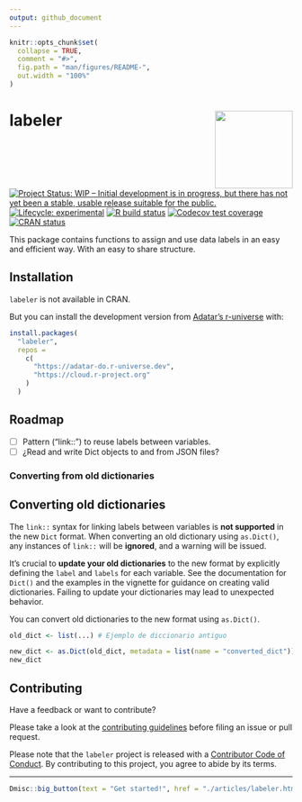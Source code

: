 ```yaml
---
output: github_document
---
```


<!-- README.md is generated from README.Rmd. Please edit that file -->

```r
knitr::opts_chunk$set(
  collapse = TRUE,
  comment = "#>",
  fig.path = "man/figures/README-",
  out.width = "100%"
)
```

# labeler <img src='man/figures/logo.png' align="right" height="138" />

<!-- badges: start -->
[![Project Status: WIP – Initial development is in progress, but there has not yet been a stable, usable release suitable for the public.](https://www.repostatus.org/badges/latest/wip.svg)](https://www.repostatus.org/#wip)
[![Lifecycle: experimental](https://img.shields.io/badge/lifecycle-experimental-orange.svg)](https://www.tidyverse.org/lifecycle/#experimental)
[![R build status](https://github.com/adatar-do/labeler/workflows/R-CMD-check/badge.svg)](https://github.com/adatar-do/labeler/actions)
[![Codecov test coverage](https://codecov.io/gh/adatar-do/labeler/branch/main/graph/badge.svg)](https://codecov.io/gh/adatar-do/labeler?branch=main)
[![CRAN status](https://www.r-pkg.org/badges/version/labeler)](https://CRAN.R-project.org/package=labeler)
<!-- badges: end -->

This package contains functions to assign and use data labels in an easy and efficient way. With an easy to share structure.

## Installation


<!-- You can install the released version of labeler from [CRAN](https://CRAN.R-project.org) with: -->

<!-- ``` r -->
<!-- install.packages("labeler") -->
<!-- ``` -->

`labeler` is not available in CRAN.

But you can install the development version from [Adatar's r-universe](https://adatar.r-universe.dev/ui#builds) with:

```r
install.packages(
  "labeler", 
  repos = 
    c(
      "https://adatar-do.r-universe.dev", 
      "https://cloud.r-project.org"
    )
  )
```

## Roadmap

- [ ] Pattern ("link::") to reuse labels between variables.
- [ ] ¿Read and write Dict objects to and from JSON files?

### Converting from old dictionaries

::: {.callout-warning icon="false"}
## Converting old dictionaries

The `link::` syntax for linking labels between variables is **not supported** in the new `Dict` format. When converting an old dictionary using `as.Dict()`, any instances of `link::` will be **ignored**, and a warning will be issued. 

It's crucial to **update your old dictionaries** to the new format by explicitly defining the `label` and `labels` for each variable. See the documentation for `Dict()` and the examples in the vignette for guidance on creating valid dictionaries. Failing to update your dictionaries may lead to unexpected behavior.

You can convert old dictionaries to the new format using `as.Dict()`.

```r
old_dict <- list(...) # Ejemplo de diccionario antiguo

new_dict <- as.Dict(old_dict, metadata = list(name = "converted_dict"))
new_dict
```
:::
 
## Contributing

Have a feedback or want to contribute?

Please take a look at the [contributing guidelines](https://adatar-do.github.io/labeler/CONTRIBUTING.html) before filing an issue or pull request.

Please note that the `labeler` project is released with a [Contributor Code of Conduct](https://contributor-covenant.org/version/2/0/CODE_OF_CONDUCT.html). By contributing to this project, you agree to abide by its terms.


<hr/>

```r
Dmisc::big_button(text = "Get started!", href = "./articles/labeler.html")
```

